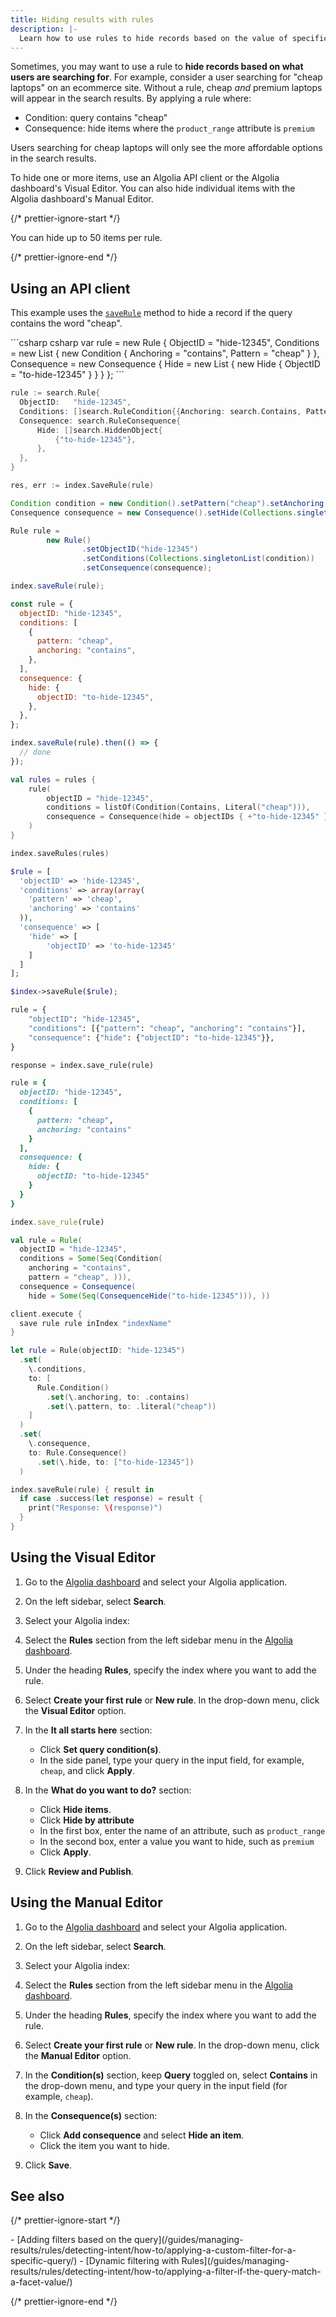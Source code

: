 ```yaml
---
title: Hiding results with rules
description: |-
  Learn how to use rules to hide records based on the value of specific attributes.
---
```


Sometimes, you may want to use a rule to **hide records based on what users are searching for**.
For example, consider a user searching for "cheap laptops" on an ecommerce site. Without a rule, cheap _and_ premium laptops will appear in the search results.
By applying a rule where:

- Condition: query contains "cheap"
- Consequence: hide items where the `product_range` attribute is `premium`

Users searching for cheap laptops will only see the more affordable options in the search results.

To hide one or more items, use an Algolia API client or the Algolia dashboard's Visual Editor.
You can also hide individual items with the Algolia dashboard's Manual Editor.

{/* prettier-ignore-start */}

<Note>
  You can hide up to 50 items per rule.
</Note>

{/* prettier-ignore-end */}

## Using an API client

This example uses the [`saveRule`](/api-reference/api-methods/save-rule/) method to hide a record if the query contains the word "cheap".

<CodeGroup>
  ```csharp csharp
  var rule = new Rule
  {
      ObjectID = "hide-12345",
      Conditions = new List<Condition>
      {
          new Condition { Anchoring = "contains", Pattern = "cheap" }
      },
      Consequence = new Consequence
      {
          Hide = new List<Hide> { new Hide { ObjectID = "to-hide-12345" } }
      }
  };
  ```

  ```go go
  rule := search.Rule{
  	ObjectID:   "hide-12345",
  	Conditions: []search.RuleCondition{{Anchoring: search.Contains, Pattern: "cheap"}},
  	Consequence: search.RuleConsequence{
  		Hide: []search.HiddenObject{
  			{"to-hide-12345"},
  		},
  	},
  }

  res, err := index.SaveRule(rule)
  ```

  ```java java
  Condition condition = new Condition().setPattern("cheap").setAnchoring("contains");
  Consequence consequence = new Consequence().setHide(Collections.singletonList(new Hide("to-hide-12345")));

  Rule rule =
          new Rule()
                  .setObjectID("hide-12345")
                  .setConditions(Collections.singletonList(condition))
                  .setConsequence(consequence);

  index.saveRule(rule);
  ```

  ```js js
  const rule = {
    objectID: "hide-12345",
    conditions: [
      {
        pattern: "cheap",
        anchoring: "contains",
      },
    ],
    consequence: {
      hide: {
        objectID: "to-hide-12345",
      },
    },
  };

  index.saveRule(rule).then(() => {
    // done
  });
  ```

  ```kotlin kotlin
  val rules = rules {
      rule(
          objectID = "hide-12345",
          conditions = listOf(Condition(Contains, Literal("cheap"))),
          consequence = Consequence(hide = objectIDs { +"to-hide-12345" })
      )
  }

  index.saveRules(rules)
  ```

  ```php php
  $rule = [
    'objectID' => 'hide-12345',
    'conditions' => array(array(
      'pattern' => 'cheap',
      'anchoring' => 'contains'
    )),
    'consequence' => [
      'hide' => [
          'objectID' => 'to-hide-12345'
      ]
    ]
  ];

  $index->saveRule($rule);
  ```

  ```python python
  rule = {
      "objectID": "hide-12345",
      "conditions": [{"pattern": "cheap", "anchoring": "contains"}],
      "consequence": {"hide": {"objectID": "to-hide-12345"}},
  }

  response = index.save_rule(rule)
  ```

  ```ruby ruby
  rule = {
    objectID: "hide-12345",
    conditions: [
      {
        pattern: "cheap",
        anchoring: "contains"
      }
    ],
    consequence: {
      hide: {
        objectID: "to-hide-12345"
      }
    }
  }

  index.save_rule(rule)
  ```

  ```scala scala
  val rule = Rule(
    objectID = "hide-12345",
    conditions = Some(Seq(Condition(
      anchoring = "contains",
      pattern = "cheap", ))),
    consequence = Consequence(
      hide = Some(Seq(ConsequenceHide("to-hide-12345"))), ))

  client.execute {
    save rule rule inIndex "indexName"
  }
  ```

  ```swift swift
  let rule = Rule(objectID: "hide-12345")
    .set(
      \.conditions,
      to: [
        Rule.Condition()
          .set(\.anchoring, to: .contains)
          .set(\.pattern, to: .literal("cheap"))
      ]
    )
    .set(
      \.consequence,
      to: Rule.Consequence()
        .set(\.hide, to: ["to-hide-12345"])
    )

  index.saveRule(rule) { result in
    if case .success(let response) = result {
      print("Response: \(response)")
    }
  }
  ```
</CodeGroup>

## Using the Visual Editor

1. Go to the [Algolia dashboard](https://dashboard.algolia.com/explorer/browse) and select your Algolia application.

1. On the left sidebar, select **Search**.

1. Select your Algolia index:

1. Select the **Rules** section from the left sidebar menu in the [Algolia dashboard](https://dashboard.algolia.com/rules).

1. Under the heading **Rules**, specify the index where you want to add the rule.

1. Select **Create your first rule** or **New rule**. In the drop-down menu, click the **Visual Editor** option.

1. In the **It all starts here** section:

   - Click **Set query condition(s)**.
   - In the side panel, type your query in the input field, for example, `cheap`, and click **Apply**.

1. In the **What do you want to do?** section:

   - Click **Hide items**.
   - Click **Hide by attribute**
   - In the first box, enter the name of an attribute, such as `product_range`
   - In the second box, enter a value you want to hide, such as `premium`
   - Click **Apply**.

1. Click **Review and Publish**.

## Using the Manual Editor

1. Go to the [Algolia dashboard](https://dashboard.algolia.com/explorer/browse) and select your Algolia application.

1. On the left sidebar, select **Search**.

1. Select your Algolia index:

1. Select the **Rules** section from the left sidebar menu in the [Algolia dashboard](https://dashboard.algolia.com/rules).

1. Under the heading **Rules**, specify the index where you want to add the rule.

1. Select **Create your first rule** or **New rule**. In the drop-down menu, click the **Manual Editor** option.

1. In the **Condition(s)** section, keep **Query** toggled on, select **Contains** in the drop-down menu, and type your query in the input field (for example, `cheap`).

1. In the **Consequence(s)** section:

   - Click **Add consequence** and select **Hide an item**.
   - Click the item you want to hide.

1. Click **Save**.

## See also

{/* prettier-ignore-start */}

<Info>
  - [Adding filters based on the query](/guides/managing-results/rules/detecting-intent/how-to/applying-a-custom-filter-for-a-specific-query/)
  - [Dynamic filtering with Rules](/guides/managing-results/rules/detecting-intent/how-to/applying-a-filter-if-the-query-match-a-facet-value/)
</Info>

{/* prettier-ignore-end */}
